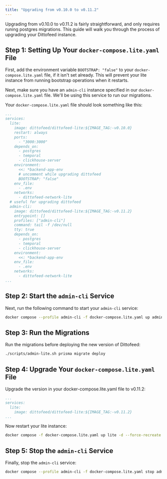 ```yaml
---
title: "Upgrading from v0.10.0 to v0.11.2"
---
```


Upgrading from v0.10.0 to v0.11.2 is fairly straightforward, and only requires runing postgres migrations. This guide will walk you through the process of upgrading your Dittofeed instance.

## Step 1: Setting Up Your `docker-compose.lite.yaml` File

First, add the environment variable `BOOTSTRAP: "false"` to your `docker-compose.lite.yaml` file, if it isn't set already. This will prevent your lite instance from running bootstrap operations when it restarts. 

Next, make sure you have an `admin-cli` instance specified in our `docker-compose.lite.yaml` file. We'll be using this service to run our migrations.

Your `docker-compose.lite.yaml` file should look something like this:

```yaml
...
services:
  lite:
    image: dittofeed/dittofeed-lite:${IMAGE_TAG:-v0.10.0}
    restart: always
    ports:
      - "3000:3000"
    depends_on:
      - postgres
      - temporal
      - clickhouse-server
    environment:
      <<: *backend-app-env
      # uncomment while upgrading dittofeed
      BOOTSTRAP: "false"
    env_file:
      - .env
    networks:
      - dittofeed-network-lite
  # useful for upgrading dittofeed
  admin-cli:
    image: dittofeed/dittofeed-lite:${IMAGE_TAG:-v0.11.2}
    entrypoint: []
    profiles: ["admin-cli"]
    command: tail -f /dev/null
    tty: true
    depends_on:
      - postgres
      - temporal
      - clickhouse-server
    environment:
      <<: *backend-app-env
    env_file:
      - .env
    networks:
      - dittofeed-network-lite
...
```

## Step 2: Start the `admin-cli` Service

Next, run the following command to start your `admin-cli` service:

```bash
docker compose --profile admin-cli -f docker-compose.lite.yaml up admin-cli -d
```

## Step 3: Run the Migrations 

Run the migrations before deploying the new version of Dittofeed:

```bash
./scripts/admin-lite.sh prisma migrate deploy
```

## Step 4: Upgrade Your `docker-compose.lite.yaml` File

Upgrade the version in your docker-compose.lite.yaml file to v0.11.2:

```yaml
...
services:
  lite:
    image: dittofeed/dittofeed-lite:${IMAGE_TAG:-v0.11.2}
...
```

Now restart your lite instance:

```bash
docker compose -f docker-compose.lite.yaml up lite -d --force-recreate
```

## Step 5: Stop the `admin-cli` Service

Finally, stop the `admin-cli` service:

```bash
docker compose --profile admin-cli -f docker-compose.lite.yaml stop admin-cli
```
